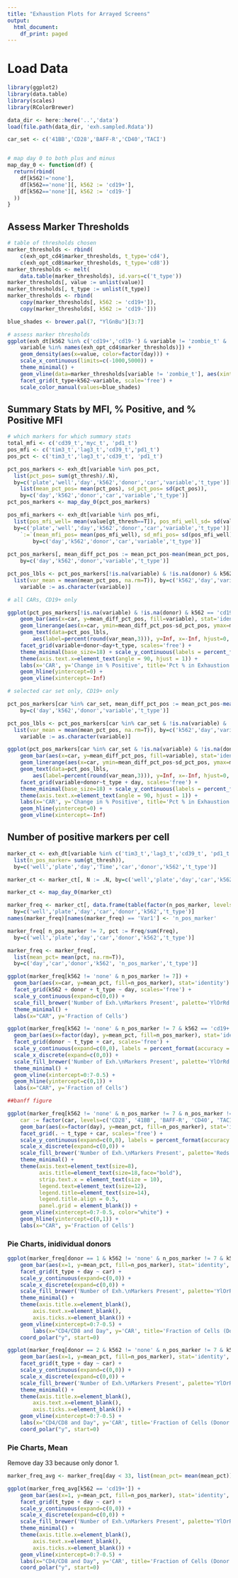 ```yaml
---
title: "Exhaustion Plots for Arrayed Screens"
output:
  html_document:
    df_print: paged
---
```


# Load Data 
```r
library(ggplot2)
library(data.table)
library(scales)
library(RColorBrewer)

data_dir <- here::here('..','data')
load(file.path(data_dir, 'exh.sampled.Rdata'))

car_set <- c('41BB','CD28','BAFF-R','CD40','TACI')


# map day 0 to both plus and minus
map_day_0 <- function(df) {
  return(rbind(
    df[k562!='none'],
    df[k562=='none'][, k562 := 'cd19+'],
    df[k562=='none'][, k562 := 'cd19-']
  ))
}
```

## Assess Marker Thresholds

```r
# table of thresholds chosen
marker_thresholds <- rbind(
    c(exh_opt_cd4$marker_thresholds, t_type='cd4'),
    c(exh_opt_cd8$marker_thresholds, t_type='cd8'))
marker_thresholds <- melt(
    data.table(marker_thresholds), id.vars=c('t_type'))
marker_thresholds[, value := unlist(value)]
marker_thresholds[, t_type := unlist(t_type)]
marker_thresholds <- rbind(
    copy(marker_thresholds[, k562 := 'cd19+']), 
    copy(marker_thresholds[, k562 := 'cd19-']))

blue_shades <- brewer.pal(7, "YlGnBu")[3:7]

# assess marker thresholds
ggplot(exh_dt[k562 %in% c('cd19+','cd19-') & variable != 'zombie_t' & 
    variable %in% names(exh_opt_cd4$marker_thresholds)]) + 
    geom_density(aes(x=value, color=factor(day))) + 
    scale_x_continuous(limits=c(-1000,5000)) + 
    theme_minimal() +
    geom_vline(data=marker_thresholds[variable != 'zombie_t'], aes(xintercept=value)) +
    facet_grid(t_type+k562~variable, scale='free') + 
    scale_color_manual(values=blue_shades)
```

## Summary Stats by MFI, % Positive, and % Positive MFI

```r

# which markers for which summary stats
total_mfi <- c('cd39_t','myc_t', 'pd1_t')
pos_mfi <- c('tim3_t','lag3_t','cd39_t','pd1_t')
pos_pct <- c('tim3_t','lag3_t','cd39_t', 'pd1_t')

pct_pos_markers <- exh_dt[variable %in% pos_pct,
  list(pct_pos= sum(gt_thresh)/.N),
  by=c('plate','well','day','k562','donor','car','variable','t_type')][, 
    list(mean_pct_pos= mean(pct_pos), sd_pct_pos= sd(pct_pos)),
    by=c('day','k562','donor','car','variable','t_type')]
pct_pos_markers <- map_day_0(pct_pos_markers)

pos_mfi_markers <- exh_dt[variable %in% pos_mfi,
  list(pos_mfi_well= mean(value[gt_thresh==T]), pos_mfi_well_sd= sd(value[gt_thresh==T])), 
  by=c('plate','well','day','k562','donor','car','variable','t_type')][,
    `:=`(mean_mfi_pos= mean(pos_mfi_well), sd_mfi_pos= sd(pos_mfi_well)),
        by=c('day','k562','donor','car','variable','t_type')]  
    
pct_pos_markers[, mean_diff_pct_pos := mean_pct_pos-mean(mean_pct_pos, na.rm=T), 
    by=c('day','k562','donor','variable','t_type')]

pct_pos_lbls <- pct_pos_markers[!is.na(variable) & !is.na(donor) & k562 == 'cd19+',
  list(var_mean = mean(mean_pct_pos, na.rm=T)), by=c('k562','day','variable','donor','t_type')][,
    variable := as.character(variable)]

# all CARs, CD19+ only

ggplot(pct_pos_markers[!is.na(variable) & !is.na(donor) & k562 == 'cd19+' & variable %in% pos_pct]) + 
    geom_bar(aes(x=car, y=mean_diff_pct_pos, fill=variable), stat='identity') +
    geom_linerange(aes(x=car, ymin=mean_diff_pct_pos-sd_pct_pos, ymax=mean_diff_pct_pos+sd_pct_pos)) +
    geom_text(data=pct_pos_lbls, 
        aes(label=percent(round(var_mean,3))), y=Inf, x=-Inf, hjust=0, vjust=1) + 
    facet_grid(variable+donor~day+t_type, scales='free') +
    theme_minimal(base_size=18) + scale_y_continuous(labels = percent_format(accuracy = 1)) +
    theme(axis.text.x=element_text(angle = 90, hjust = 1)) +
    labs(x='CAR', y='Change in % Positive', title='Pct % in Exhaustion Marker from Average CAR (All CARs)') +
    geom_hline(yintercept=0) +
    geom_vline(xintercept=-Inf)

# selected car set only, CD19+ only

pct_pos_markers[car %in% car_set, mean_diff_pct_pos := mean_pct_pos-mean(mean_pct_pos, na.rm=T), 
    by=c('day','k562','donor','variable','t_type')]

pct_pos_lbls <- pct_pos_markers[car %in% car_set & !is.na(variable) & !is.na(donor) & k562 == 'cd19+',
  list(var_mean = mean(mean_pct_pos, na.rm=T)), by=c('k562','day','variable','donor','t_type')][,
    variable := as.character(variable)]

ggplot(pct_pos_markers[car %in% car_set & !is.na(variable) & !is.na(donor) & k562 == 'cd19+' & variable %in% pos_pct]) + 
    geom_bar(aes(x=car, y=mean_diff_pct_pos, fill=variable), stat='identity') +
    geom_linerange(aes(x=car, ymin=mean_diff_pct_pos-sd_pct_pos, ymax=mean_diff_pct_pos+sd_pct_pos)) +
    geom_text(data=pct_pos_lbls, 
        aes(label=percent(round(var_mean,3))), y=Inf, x=-Inf, hjust=0, vjust=1) + 
    facet_grid(variable+donor~t_type + day, scales='free') +
    theme_minimal(base_size=18) + scale_y_continuous(labels = percent_format(accuracy = 1)) +
    theme(axis.text.x=element_text(angle = 90, hjust = 1)) +
    labs(x='CAR', y='Change in % Positive', title='Pct % in Exhaustion Marker from Average CAR (Selected CARs)') +
    geom_hline(yintercept=0) +
    geom_vline(xintercept=-Inf)

```

## Number of positive markers per cell

```r
marker_ct <- exh_dt[variable %in% c('tim3_t','lag3_t','cd39_t', 'pd1_t'),
  list(n_pos_marker= sum(gt_thresh)), 
  by=c('well','plate','day','Time','car','donor','k562','t_type')]

marker_ct <- marker_ct[, N := .N, by=c('well','plate','day','car','k562','t_type')][N > 1]

marker_ct <- map_day_0(marker_ct)

marker_freq <- marker_ct[, data.frame(table(factor(n_pos_marker, levels= 0:4))), 
  by=c('well','plate','day','car','donor','k562','t_type')]
names(marker_freq)[names(marker_freq) == 'Var1'] <- 'n_pos_marker'

marker_freq[ n_pos_marker != 7, pct := Freq/sum(Freq), 
  by=c('well','plate','day','car','donor','k562','t_type')]

marker_freq <- marker_freq[,
  list(mean_pct= mean(pct, na.rm=T)),
  by=c('day','car','donor','k562', 'n_pos_marker','t_type')]

ggplot(marker_freq[k562 != 'none' & n_pos_marker != 7]) + 
  geom_bar(aes(x=car, y=mean_pct, fill=n_pos_marker), stat='identity') + 
  facet_grid(k562 + donor + t_type ~ day, scales='free') + 
  scale_y_continuous(expand=c(0,0)) + 
  scale_fill_brewer('Number of Exh.\nMarkers Present', palette='YlOrRd') + 
  theme_minimal() +
  labs(x="CAR", y='Fraction of Cells')

ggplot(marker_freq[k562 != 'none' & n_pos_marker != 7 & k562 == 'cd19+']) + 
  geom_bar(aes(x=factor(day), y=mean_pct, fill=n_pos_marker), stat='identity', width=1) + 
  facet_grid(donor ~ t_type + car, scales='free') + 
  scale_y_continuous(expand=c(0,0), labels = percent_format(accuracy = 1)) + 
  scale_x_discrete(expand=c(0,0)) +
  scale_fill_brewer('Number of Exh.\nMarkers Present', palette='YlOrRd') + 
  theme_minimal() +
  geom_vline(xintercept=0:7-0.5) +
  geom_hline(yintercept=c(0,1)) +
  labs(x="CAR", y='Fraction of Cells')
```

```r
##banff figure

ggplot(marker_freq[k562 != 'none' & n_pos_marker != 7 & n_pos_marker != 0 & k562 == 'cd19+' & car %in% c('CD28', '41BB', 'BAFF-R', 'CD40', 'TACI') & donor == 2][,
    car := factor(car, levels=c('CD28', '41BB', 'BAFF-R', 'CD40', 'TACI'), labels=c('CD28', '41BB', 'Receptor 1', 'Receptor 2', 'Receptor 4'))]) +
    geom_bar(aes(x=factor(day), y=mean_pct, fill=n_pos_marker), stat='identity', width=1) +
    facet_grid(. ~ t_type + car, scales='free') +
    scale_y_continuous(expand=c(0,0), labels = percent_format(accuracy = 1)) +
    scale_x_discrete(expand=c(0,0)) +
    scale_fill_brewer('Number of Exh.\nMarkers Present', palette='Reds') +
    theme_minimal() +
    theme(axis.text=element_text(size=8),
          axis.title=element_text(size=18,face="bold"),
          strip.text.x = element_text(size = 10),
          legend.text=element_text(size=12),
          legend.title=element_text(size=14),
          legend.title.align = 0.5,
          panel.grid = element_blank()) +
    geom_vline(xintercept=0:7-0.5, color="white") +
    geom_hline(yintercept=c(0,1)) +
    labs(x="CAR", y='Fraction of Cells')
```

### Pie Charts, inidividual donors

```r

ggplot(marker_freq[donor == 1 & k562 != 'none' & n_pos_marker != 7 & k562 == 'cd19+']) + 
    geom_bar(aes(x=1, y=mean_pct, fill=n_pos_marker), stat='identity', width=1) + 
    facet_grid(t_type + day ~ car) + 
    scale_y_continuous(expand=c(0,0)) + 
    scale_x_discrete(expand=c(0,0)) +
    scale_fill_brewer('Number of Exh.\nMarkers Present', palette='YlOrRd') + 
    theme_minimal() +
    theme(axis.title.x=element_blank(),
        axis.text.x=element_blank(),
        axis.ticks.x=element_blank()) +
    geom_vline(xintercept=0:7-0.5) +
        labs(x="CD4/CD8 and Day", y='CAR', title='Fraction of Cells (Donor 1)') +
    coord_polar("y", start=0)

ggplot(marker_freq[donor == 2 & k562 != 'none' & n_pos_marker != 7 & k562 == 'cd19+']) + 
    geom_bar(aes(x=1, y=mean_pct, fill=n_pos_marker), stat='identity', width=1) + 
    facet_grid(t_type + day ~ car) + 
    scale_y_continuous(expand=c(0,0)) + 
    scale_x_discrete(expand=c(0,0)) +
    scale_fill_brewer('Number of Exh.\nMarkers Present', palette='YlOrRd') + 
    theme_minimal() +
    theme(axis.title.x=element_blank(),
        axis.text.x=element_blank(),
        axis.ticks.x=element_blank()) +
    geom_vline(xintercept=0:7-0.5) +
    labs(x="CD4/CD8 and Day", y='CAR', title='Fraction of Cells (Donor 2)') +
    coord_polar("y", start=0)
```

### Pie Charts, Mean

Remove day 33 because only donor 1.


```r

marker_freq_avg <- marker_freq[day < 33, list(mean_pct= mean(mean_pct)), by=c('car', 'k562','n_pos_marker','t_type','day')]

ggplot(marker_freq_avg[k562 == 'cd19+']) + 
    geom_bar(aes(x=1, y=mean_pct, fill=n_pos_marker), stat='identity', width=1) + 
    facet_grid(t_type + day ~ car) + 
    scale_y_continuous(expand=c(0,0)) + 
    scale_x_discrete(expand=c(0,0)) +
    scale_fill_brewer('Number of Exh.\nMarkers Present', palette='YlOrRd') + 
    theme_minimal() +
    theme(axis.title.x=element_blank(),
        axis.text.x=element_blank(),
        axis.ticks.x=element_blank()) +
    geom_vline(xintercept=0:7-0.5) +
    labs(x="CD4/CD8 and Day", y='CAR', title='Fraction of Cells (Donor Average)') +
    coord_polar("y", start=0)

```
